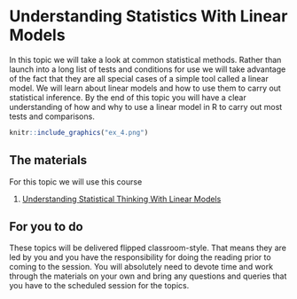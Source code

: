 # Understanding Statistics With Linear Models

In this topic we will take a look at common statistical methods. Rather than launch into a long list of tests and conditions for use  we will take advantage of the fact that they are all special cases of a simple tool called a linear model. We will learn about linear models and how to use them to carry out statistical inference. By the end of this topic you will have a clear understanding of how and why to use a linear model in R to carry out most tests and comparisons.

```r
knitr::include_graphics("ex_4.png")
```


## The materials 

For this topic we will use this course

  1. [Understanding Statistical Thinking With Linear Models](https://danmaclean.github.io/intro_to_stats/)
  
  
## For you to do

These topics will be delivered flipped classroom-style. That means they are led by you and you have the responsibility for doing the reading prior to coming to the session. You will absolutely need to devote time and work through the materials on your own and bring any questions and queries that you have to the scheduled session for the topics. 